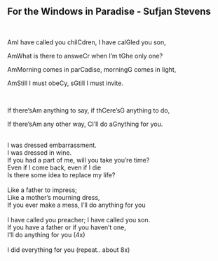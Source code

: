 ## For the Windows in Paradise - Sufjan Stevens
\
<p class='song show-chords'><span class='chord'>Am</span>I have called you chil<span class='chord'>C</span>dren, I have cal<span class='chord'>G</span>led you son,</p>
<p class='song show-chords'><span class='chord'>Am</span>What is there to answe<span class='chord'>C</span>r when I'm t<span class='chord'>G</span>he only one?</p>
<p class='song show-chords'><span class='chord'>Am</span>Morning comes in par<span class='chord'>C</span>adise, morning<span class='chord'>G</span> comes in light,</p>
<p class='song show-chords'><span class='chord'>Am</span>Still I must obe<span class='chord'>C</span>y, s<span class='chord'>G</span>till I must invite.</p>
\
<p class='song show-chords'>If there's<span class='chord'>Am</span> anything to say, if th<span class='chord'>C</span>ere's<span class='chord'>G</span> anything to do,</p>
<p class='song show-chords'>If there's<span class='chord'>Am</span> any other way, <span class='chord'>C</span>I'll do a<span class='chord'>G</span>nything for you.</p>
\
I was dressed embarrassment. \
I was dressed in wine. \
If you had a part of me, will you take you're time? \
Even if I come back, even if I die \
Is there some idea to replace my life? \
\
Like a father to impress; \
Like a mother's mourning dress, \
If you ever make a mess, I'll do anything for you \
\
I have called you preacher; I have called you son. \
If you have a father or if you haven't one, \
I'll do anything for you (4x)\
\
I did everything for you (repeat.. about 8x)\
